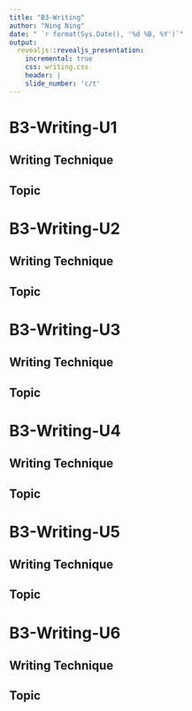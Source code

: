 ```yaml
---
title: "B3-Writing"
author: "Ning Ning"
date: " `r format(Sys.Date(), '%d %B, %Y')`"
output:
  revealjs::revealjs_presentation:
    incremental: true
    css: writing.css
    header: |
    slide_number: 'c/t'
---
```


# B3-Writing-U1

## Writing Technique

## Topic

# B3-Writing-U2

## Writing Technique

## Topic

# B3-Writing-U3

## Writing Technique

## Topic

# B3-Writing-U4

## Writing Technique

## Topic

# B3-Writing-U5

## Writing Technique

## Topic

# B3-Writing-U6

## Writing Technique

## Topic

